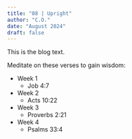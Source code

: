 ```yaml
---
title: "08 | Upright"
author: "C.O."
date: "August 2024"
draft: false
---
```


This is the blog text.

Meditate on these verses to gain wisdom:

-   Week 1
    -   Job 4:7
-   Week 2
    -   Acts 10:22
-   Week 3
    -   Proverbs 2:21
-   Week 4
    -   Psalms 33:4